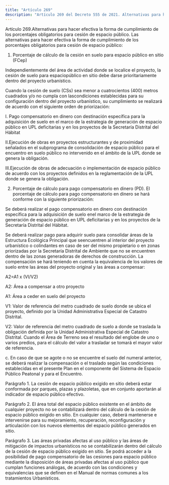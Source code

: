 ```yaml
---
title: "Artículo 269"
description: "Artículo 269 del Decreto 555 de 2021. Alternativas para hacer efectiva la forma de cumplimiento de los porcentajes obligatorios para ce..."
---
```


Artículo 269.Alternativas para hacer efectiva la forma de cumplimiento de los porcentajes obligatorios para cesión de espacio público. Las alternativas para hacer efectiva la forma de cumplimiento de los porcentajes obligatorios para cesión de espacio público:
 
1. Porcentaje de cálculo de la cesión en suelo para espacio público en sitio (FCep)
 
Independientemente del área de actividad donde se localice el proyecto, la cesión de suelo para espaciopúblico en sitio debe darse prioritariamente dentro del proyecto urbanístico.
 
Cuando la cesión de suelo (CSs) sea menor a cuatrocientos (400) metros cuadrados y/o no cumpla con lascondiciones establecidas para su configuración dentro del proyecto urbanístico, su cumplimiento se realizará de acuerdo con el siguiente orden de priorización:
 
I. Pago compensatorio en dinero con destinación específica para la adquisición de suelo en el marco de la estrategia de generación de espacio público en UPL deficitarias y en los proyectos de la Secretaría Distrital del Hábitat
 
II.Ejecución de obras en proyectos estructurantes y de proximidad señalados en el subprograma de consolidación de espacio público para el encuentro en suelo público no intervenido en el ámbito de la UPL donde se genera la obligación.
 
III.Ejecución de obras de adecuación o implementación de espacio público de acuerdo con los proyectos definidos en la reglamentación de la UPL donde se genera la obligación.
 
2. Porcentaje de cálculo para pago compensatorio en dinero (PD). El porcentaje de cálculo para pago compensatorio en dinero se hará conforme con la siguiente priorización:
 
Se deberá realizar el pago compensatorio en dinero con destinación específica para la adquisición de suelo enel marco de la estrategia de generación de espacio público en UPL deficitarias y en los proyectos de la Secretaría Distrital del Hábitat.
 
Se deberá realizar pago para adquirir suelo para consolidar áreas de la Estructura Ecológica Principal que seencuentren al interior del proyecto urbanístico o colindantes en caso de ser del mismo propietario o en zonas priorizadas por la Secretaría Distrital de Ambiente que no se encuentren dentro de las zonas generadoras de derechos de construcción. La compensación se hará teniendo en cuenta la equivalencia de los valores de suelo entre las áreas del proyecto original y las áreas a compensar:
 
A2=A1 x (VI/V2)
 
A2: Área a compensar a otro proyecto
 
A1: Área a ceder en suelo del proyecto
 
V1: Valor de referencia del metro cuadrado de suelo donde se ubica el proyecto, definido por la Unidad Administrativa Especial de Catastro Distrital.
 
V2: Valor de referencia del metro cuadrado de suelo a donde se traslada la obligación definida por la Unidad Administrativa Especial de Catastro Distrital. Cuando el Área de Terreno sea el resultado del englobe de uno o varios predios, para el cálculo del valor a trasladar se tomará el mayor valor de referencia.
 
c. En caso de que se agote o no se encuentre el suelo del numeral anterior, se deberá realizar la compensación o el traslado según las condiciones establecidas en el presente Plan en el componente del Sistema de Espacio Público Peatonal y para el Encuentro.
 
Parágrafo 1. La cesión de espacio público exigido en sitio deberá estar conformada por parques, plazas y plazoletas, que en conjunto aportarán al indicador de espacio público efectivo.
 
Parágrafo 2. El área total del espacio público existente en el ámbito de cualquier proyecto no se contabilizará dentro del cálculo de la cesión de espacio público exigido en sitio. En cualquier caso, deberá mantenerse e intervenirse para su mejoramiento, recuperación, reconfiguración y articulación con los nuevos elementos del espacio público generados en sitio.
 
Parágrafo 3. Las áreas privadas afectas al uso público y las áreas de mitigación de impactos urbanísticos no se contabilizarán dentro del cálculo de la cesión de espacio público exigido en sitio. Se podrá acceder a la posibilidad de pago compensatorio de las cesiones para espacio público mediante la disposición de áreas privadas afectas al uso público que cumplan funciones análogas, de acuerdo con las condiciones y equivalencias que se definen en el Manual de normas comunes a los tratamientos Urbanísticos.